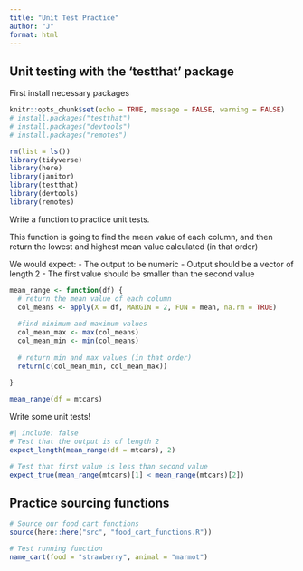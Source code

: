 ```yaml
---
title: "Unit Test Practice"
author: "J"
format: html
---
```


## Unit testing with the 'testthat' package

First install necessary packages
```r
knitr::opts_chunk$set(echo = TRUE, message = FALSE, warning = FALSE)
# install.packages("testthat")
# install.packages("devtools")
# install.packages("remotes")

rm(list = ls())
library(tidyverse)
library(here)
library(janitor)
library(testthat)
library(devtools)
library(remotes)
```

Write a function to practice unit tests.

This function is going to find the mean value of each column, and then return the lowest and highest mean value calculated (in that order)

We would expect:
- The output to be numeric
- Output should be a vector of length 2
- The first value should be smaller than the second value

```r
mean_range <- function(df) {
  # return the mean value of each column
  col_means <- apply(X = df, MARGIN = 2, FUN = mean, na.rm = TRUE) 
  
  #find minimum and maximum values
  col_mean_max <- max(col_means)
  col_mean_min <- min(col_means)
  
  # return min and max values (in that order)
  return(c(col_mean_min, col_mean_max))
  
}

mean_range(df = mtcars)
```

Write some unit tests!
```r
#| include: false
# Test that the output is of length 2
expect_length(mean_range(df = mtcars), 2)

# Test that first value is less than second value
expect_true(mean_range(mtcars)[1] < mean_range(mtcars)[2])
```

## Practice sourcing functions
```r
# Source our food cart functions
source(here::here("src", "food_cart_functions.R"))

# Test running function
name_cart(food = "strawberry", animal = "marmot")
```

